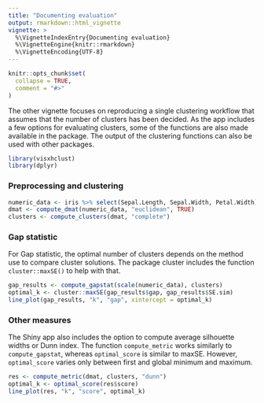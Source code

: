 ```yaml
---
title: "Documenting evaluation"
output: rmarkdown::html_vignette
vignette: >
  %\VignetteIndexEntry{Documenting evaluation}
  %\VignetteEngine{knitr::rmarkdown}
  %\VignetteEncoding{UTF-8}
---
```


```r
knitr::opts_chunk$set(
  collapse = TRUE,
  comment = "#>"
)
```

The other vignette focuses on reproducing a single clustering workflow that assumes that the number of clusters has been decided. As the app includes a few options for evaluating clusters, some of the functions are also made available in the package. The output of the clustering functions can also be used with other packages.

```r
library(visxhclust)
library(dplyr)
```

### Preprocessing and clustering

```r
numeric_data <- iris %>% select(Sepal.Length, Sepal.Width, Petal.Width)
dmat <- compute_dmat(numeric_data, "euclidean", TRUE)
clusters <- compute_clusters(dmat, "complete")
```

### Gap statistic

For Gap statistic, the optimal number of clusters depends on the method use to compare cluster solutions. The package cluster includes the function `cluster::maxSE()` to help with that.

```r
gap_results <- compute_gapstat(scale(numeric_data), clusters)
optimal_k <- cluster::maxSE(gap_results$gap, gap_results$SE.sim)
line_plot(gap_results, "k", "gap", xintercept = optimal_k)
```

### Other measures

The Shiny app also includes the option to compute average silhouette widths or Dunn index. The function `compute_metric` works similarly to `compute_gapstat`, whereas `optimal_score` is similar to maxSE. However, `optimal_score` varies only between first and global minimum and maximum.

```r
res <- compute_metric(dmat, clusters, "dunn")
optimal_k <- optimal_score(res$score)
line_plot(res, "k", "score", optimal_k)
```
